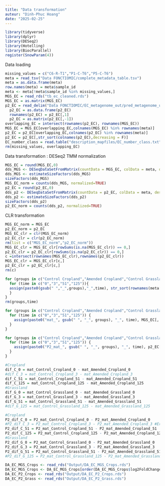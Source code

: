 ```yaml
---
title: "Data transformation"
auteur: "Dinh-Phuc Hoang"
date: "2025-02-25"
---
```



```r
library(tidyverse)
library(dplyr)
library(DESeq2)
library(Hotelling)
library(BiocParallel)
register(SnowParam(4))
```
Data loading
```r
missing_values = c("C6-R-T1","P1-C-T6","P5-C-T6")
meta = read_tsv("Data FONCTIOMIC/complete_metadata_table.tsv")
meta = as.data.frame(meta)
row.names(meta) = meta$sample_id
meta <- meta[!meta$sample_id %in% missing_values,]
MGS_EC = read_rds("tb_ec_cleaned.rds")
MGS_EC = as.matrix(MGS_EC)
p2_EC = read_delim("Data FONCTIOMIC/EC_metagenome_out/pred_metagenome_unstrat.tsv.gz",delim = "\t",col_names = TRUE)
  p2_EC = as.data.frame(p2_EC)
  rownames(p2_EC) = p2_EC[,1]
  p2_EC = as.matrix(p2_EC[,-1])
overlapping_EC = intersect(rownames(p2_EC), rownames(MGS_EC))
MGS_EC = MGS_EC[overlapping_EC,colnames(MGS_EC) %in% rownames(meta)]
p2_EC = p2_EC[overlapping_EC,colnames(p2_EC) %in% rownames(meta)]
p2_EC = p2_EC[,str_sort(colnames(p2_EC),decreasing = F)]
EC_number_class = read.table("description_mapfiles/EC_number_class.txt")
rm(missing_values, overlapping_EC)
```
Data transformation : DESeq2 TMM normalization
```r
MGS_EC = round(MGS_EC,0)
dds_MGS <- DESeqDataSetFromMatrix(countData = MGS_EC, colData = meta, design = ~  Category + time) 
dds_MGS <- estimateSizeFactors(dds_MGS)
sizeFactors(dds_MGS)
MGS_EC_norm = counts(dds_MGS, normalized=TRUE)
p2_EC = round(p2_EC,0)
dds_p2 <- DESeqDataSetFromMatrix(countData = p2_EC, colData = meta, design = ~  Category + time)
dds_p2 <- estimateSizeFactors(dds_p2)
sizeFactors(dds_p2)
p2_EC_norm = counts(dds_p2, normalized=TRUE)
```
CLR transformation
```r
MGS_EC_norm = MGS_EC
p2_EC_norm = p2_EC
MGS_EC_clr = clr(MGS_EC_norm)
p2_EC_clr = clr(p2_EC_norm)
rm(list = c("MGS_EC_norm","p2_EC_norm"))
MGS_EC_clr = MGS_EC_clr[rowSums(is.na(MGS_EC_clr)) == 0,]
p2_EC_clr = p2_EC_clr[rowSums(is.na(p2_EC_clr)) == 0,]
c =intersect(rownames(MGS_EC_clr),rownames(p2_EC_clr))
MGS_EC_clr = MGS_EC_clr[c,]
p2_EC_clr = p2_EC_clr[c,]
rm(c)
```

```r
for (groups in c("Control Cropland","Amended Cropland","Control Grassland","Amended Grassland")){
  for (time in c("0","3","51","125")){
  assign(paste0(gsub(" ","_",groups),"_",time), str_sort(rownames(meta[meta$Category == groups & meta$time == time,])))
  }
}
rm(groups,time)
```

```r
for (groups in c("Control Cropland","Amended Cropland","Control Grassland","Amended Grassland")) {
  for (time in c("0","3","51","125")) {
    assign(paste0("mat_", gsub(" ", "_", groups), "_", time), MGS_EC[, get(paste0(gsub(" ", "_", groups), "_", time))])
  }
}
```

```r
for (groups in c("Control Cropland","Amended Cropland","Control Grassland","Amended Grassland")) {
  for (time in c("0","3","51","125")) {
    assign(paste0("P2_mat_", gsub(" ", "_", groups), "_", time), p2_EC[, get(paste0(gsub(" ", "_", groups), "_", time))])
  }
}
```

```r
#Cropland
dif_C_0 = mat_Control_Cropland_0 - mat_Amended_Cropland_0
#dif_C_3 = mat_Control_Cropland_3 - mat_Amended_Cropland_3
dif_C_51 = mat_Control_Cropland_51 - mat_Amended_Cropland_51
dif_C_125 = mat_Control_Cropland_125 - mat_Amended_Cropland_125
#Grassland
dif_G_0 = mat_Control_Grassland_0 - mat_Amended_Grassland_0
dif_G_3 = mat_Control_Grassland_3 - mat_Amended_Grassland_3
dif_G_51 = mat_Control_Grassland_51 - mat_Amended_Grassland_51
#dif_G_125 = mat_Control_Grassland_125 - mat_Amended_Grassland_125
```

```r
#Cropland
P2_dif_C_0 = P2_mat_Control_Cropland_0 - P2_mat_Amended_Cropland_0
#P2_dif_C_3 = P2_mat_Control_Cropland_3 - P2_mat_Amended_Cropland_3 #Error: missing value C6-R-T1
P2_dif_C_51 = P2_mat_Control_Cropland_51 - P2_mat_Amended_Cropland_51
P2_dif_C_125 = P2_mat_Control_Cropland_125 - P2_mat_Amended_Cropland_125
#Grassland
P2_dif_G_0 = P2_mat_Control_Grassland_0 - P2_mat_Amended_Grassland_0
P2_dif_G_3 = P2_mat_Control_Grassland_3 - P2_mat_Amended_Grassland_3
P2_dif_G_51 = P2_mat_Control_Grassland_51 - P2_mat_Amended_Grassland_51
#P2_dif_G_125 = P2_mat_Control_Grassland_125 - P2_mat_Amended_Grassland_125 #Error: missing value P1_C_T6 & P5-C-T6
```

```r
DA_EC_MGS_Crops <- read_rds("Output/DA_EC_MGS_Crops.rds")
DA_EC_MGS_Crops <- DA_EC_MGS_Crops[order(DA_EC_MGS_Crops$log2FoldChange,decreasing = T),]
DA_EC_P2_Crops <- read_rds("Output/DA_EC_P2_Crops.rds")
DA_EC_P2_Grass <- read_rds("Output/DA_EC_P2_Grass.rds") 
```
